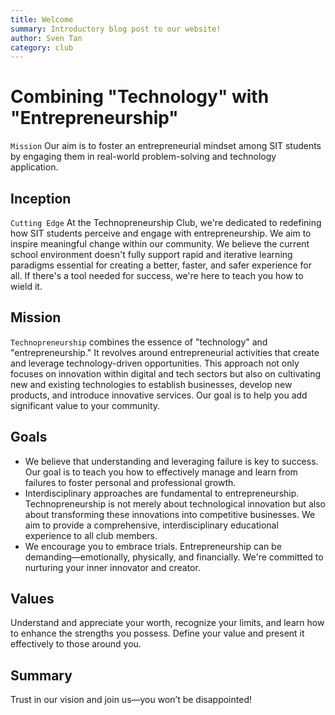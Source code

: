 ```yaml
---
title: Welcome
summary: Introductory blog post to our website!
author: Sven Tan
category: club
---
```


# Combining "Technology" with "Entrepreneurship"

`Mission` Our aim is to foster an entrepreneurial mindset among SIT students by engaging them in real-world problem-solving and technology application.

## Inception

`Cutting Edge`
At the Technopreneurship Club, we're dedicated to redefining how SIT students perceive and engage with entrepreneurship. We aim to inspire meaningful change within our community. We believe the current school environment doesn't fully support rapid and iterative learning paradigms essential for creating a better, faster, and safer experience for all. If there's a tool needed for success, we're here to teach you how to wield it.

## Mission

`Technopreneurship` combines the essence of "technology" and "entrepreneurship." It revolves around entrepreneurial activities that create and leverage technology-driven opportunities. This approach not only focuses on innovation within digital and tech sectors but also on cultivating new and existing technologies to establish businesses, develop new products, and introduce innovative services. Our goal is to help you add significant value to your community.

## Goals

- We believe that understanding and leveraging failure is key to success. Our goal is to teach you how to effectively manage and learn from failures to foster personal and professional growth.
- Interdisciplinary approaches are fundamental to entrepreneurship. Technopreneurship is not merely about technological innovation but also about transforming these innovations into competitive businesses. We aim to provide a comprehensive, interdisciplinary educational experience to all club members.
- We encourage you to embrace trials. Entrepreneurship can be demanding—emotionally, physically, and financially. We're committed to nurturing your inner innovator and creator.

## Values

Understand and appreciate your worth, recognize your limits, and learn how to enhance the strengths you possess. Define your value and present it effectively to those around you.

## Summary

Trust in our vision and join us—you won’t be disappointed!